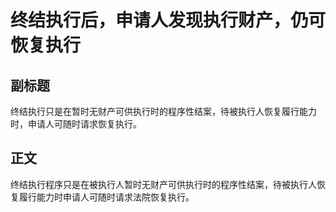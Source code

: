 # 终结执行后，申请人发现执行财产，仍可恢复执行
## 副标题
终结执行只是在暂时无财产可供执行时的程序性结案，待被执行人恢复履行能力时，申请人可随时请求恢复执行。
## 正文
终结执行程序只是在被执行人暂时无财产可供执行时的程序性结案，待被执行人恢复履行能力时申请人可随时请求法院恢复执行。